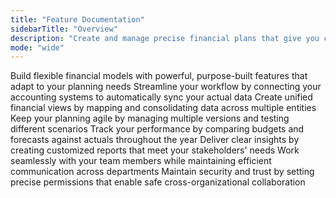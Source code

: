 ```yaml
---
title: "Feature Documentation"
sidebarTitle: "Overview"
description: "Create and manage precise financial plans that give you clear visibility into your business's future."
mode: "wide"
---
```


<CardGroup cols={2}>
  <Card title="Modeling" icon="function" href="/documentation/features/modeling/components">
    Build flexible financial models with powerful, purpose-built features that adapt to your planning needs
  </Card>

  <Card title="Integrations" icon="database" href="/integrations/accounting/overview">
    Streamline your workflow by connecting your accounting systems to automatically sync your actual data
  </Card>

  <Card title="Consolidation" icon="sitemap" href="/documentation/features/modeling/consolidation/splits">
    Create unified financial views by mapping and consolidating data across multiple entities
  </Card>

  <Card title="Version control" icon="code-branch" href="/documentation/features/modeling/version-control">
    Keep your planning agile by managing multiple versions and testing different scenarios
  </Card>

  <Card title="Variance analysis" icon="plus-minus" href="/documentation/features/modeling/variance-analysis/three-column-report">
    Track your performance by comparing budgets and forecasts against actuals throughout the year
  </Card>

  <Card title="Reporting" icon="chart-line" href="/documentation/features/modeling/reporting/charts">
    Deliver clear insights by creating customized reports that meet your stakeholders' needs
  </Card>

  <Card title="Collaboration" icon="users" href="/documentation/features/modeling/collaboration/status-indicators">
    Work seamlessly with your team members while maintaining efficient communication across departments
  </Card>

  <Card title="Confidentiality" icon="lock" href="/documentation/features/modeling/confidentiality/roles-permissions">
    Maintain security and trust by setting precise permissions that enable safe cross-organizational collaboration
  </Card>
</CardGroup>